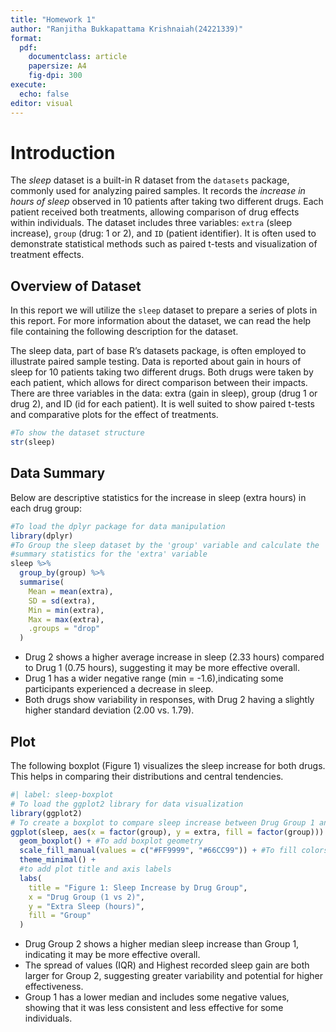 ```yaml
---
title: "Homework 1"
author: "Ranjitha Bukkapattama Krishnaiah(24221339)"
format:
  pdf:
    documentclass: article
    papersize: A4
    fig-dpi: 300
execute: 
  echo: false
editor: visual
---
```


# Introduction

The *sleep* dataset is a built-in R dataset from the `datasets` package, commonly used for analyzing paired samples. It records the *increase in hours of sleep* observed in 10 patients after taking two different drugs. Each patient received both treatments, allowing comparison of drug effects within individuals. The dataset includes three variables: `extra` (sleep increase), `group` (drug: 1 or 2), and `ID` (patient identifier). It is often used to demonstrate statistical methods such as paired t-tests and visualization of treatment effects.

## Overview of Dataset

In this report we will utilize the `sleep` dataset to prepare a series of plots in this report. For more information about the dataset, we can read the help file containing the following description for the dataset.

The sleep data, part of base R’s datasets package, is often employed to illustrate paired sample testing. Data is reported about gain in hours of sleep for 10 patients taking two different drugs. Both drugs were taken by each patient, which allows for direct comparison between their impacts. There are three variables in the data: extra (gain in sleep), group (drug 1 or drug 2), and ID (id for each patient). It is well suited to show paired t-tests and comparative plots for the effect of treatments.

```r
#To show the dataset structure
str(sleep)
```

## Data Summary

Below are descriptive statistics for the increase in sleep (extra hours) in each drug group:

```r
#To load the dplyr package for data manipulation
library(dplyr)
#To Group the sleep dataset by the 'group' variable and calculate the
#summary statistics for the 'extra' variable
sleep %>%
  group_by(group) %>%
  summarise(
    Mean = mean(extra),
    SD = sd(extra),
    Min = min(extra),
    Max = max(extra),
    .groups = "drop"
  )
```

-   Drug 2 shows a higher average increase in sleep (2.33 hours) compared to Drug 1 (0.75 hours), suggesting it may be more effective overall.
-   Drug 1 has a wider negative range (min = -1.6),indicating some participants experienced a decrease in sleep.
-   Both drugs show variability in responses, with Drug 2 having a slightly higher standard deviation (2.00 vs. 1.79).

## Plot

The following boxplot (Figure 1) visualizes the sleep increase for both drugs. This helps in comparing their distributions and central tendencies.

```r
#| label: sleep-boxplot
# To load the ggplot2 library for data visualization
library(ggplot2)
# To create a boxplot to compare sleep increase between Drug Group 1 and 2
ggplot(sleep, aes(x = factor(group), y = extra, fill = factor(group))) +
  geom_boxplot() + #To add boxplot geometry
  scale_fill_manual(values = c("#FF9999", "#66CC99")) + #To fill colors
  theme_minimal() +
  #to add plot title and axis labels
  labs(
    title = "Figure 1: Sleep Increase by Drug Group",
    x = "Drug Group (1 vs 2)",
    y = "Extra Sleep (hours)",
    fill = "Group"
  )

```

-   Drug Group 2 shows a higher median sleep increase than Group 1, indicating it may be more effective overall.
-   The spread of values (IQR) and Highest recorded sleep gain are both larger for Group 2, suggesting greater variability and potential for higher effectiveness.
-   Group 1 has a lower median and includes some negative values, showing that it was less consistent and less effective for some individuals.
